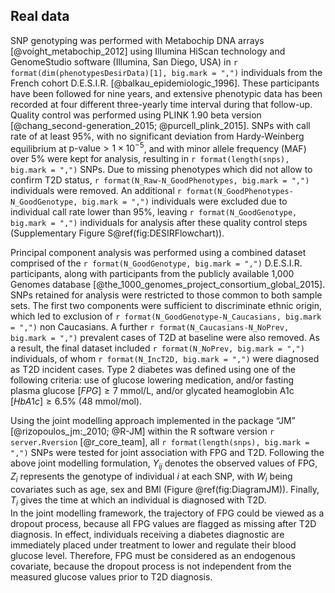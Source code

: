 ## Real data

SNP genotyping was performed with Metabochip DNA arrays [@voight_metabochip_2012] using Illumina HiScan technology and GenomeStudio software (Illumina, San Diego, USA) in `r format(dim(phenotypesDesirData)[1], big.mark = ",")` individuals from the French cohort D.E.S.I.R. [@balkau_epidemiologic_1996].
These participants have been followed for nine years, and extensive phenotypic data has been recorded at four different three-yearly time interval during that follow-up.
Quality control was performed using PLINK 1.90 beta version [@chang_second-generation_2015; @purcell_plink_2015]. 
SNPs with call rate of at least 95%, with no significant deviation from Hardy-Weinberg equilibrium  at $\text{p-value}>1\times 10^{-5}$, and with minor allele frequency (MAF) over 5% were kept for analysis, resulting in `r format(length(snps), big.mark = ",")` SNPs.
Due to missing phenotypes which did not allow to confirm T2D status, `r format(N_Raw-N_GoodPhenotypes, big.mark = ",")` individuals were removed.
An additional `r format(N_GoodPhenotypes-N_GoodGenotype, big.mark = ",")` individuals were excluded due to individual call rate lower than 95%, leaving  `r format(N_GoodGenotype, big.mark = ",")` individuals for analysis after these quality control steps (Supplementary Figure S\@ref(fig:DESIRFlowchart)).

Principal component analysis was performed using a combined dataset comprised of the `r format(N_GoodGenotype, big.mark = ",")` D.E.S.I.R. participants, along with participants from the publicly available 1,000 Genomes database [@the_1000_genomes_project_consortium_global_2015].
SNPs retained for analysis were restricted to those common to both sample sets.
The first two components were sufficient to discriminate ethnic origin, which led to exclusion of `r format(N_GoodGenotype-N_Caucasians, big.mark = ",")` non Caucasians.
A further `r format(N_Caucasians-N_NoPrev, big.mark = ",")` prevalent cases of T2D at baseline were also removed. 
As a result, the final dataset included `r format(N_NoPrev, big.mark = ",")` individuals, of whom `r format(N_IncT2D, big.mark = ",")` were diagnosed as T2D incident cases. 
Type 2 diabetes was defined using one of the following criteria: use of glucose lowering medication, and/or fasting plasma glucose $[FPG] \geq 7$ mmol/L, and/or glycated heamoglobin A1c $[HbA1c] \geq 6.5\%$ (48 mmol/mol).

Using the joint modelling approach implemented in the package "JM" [@rizopoulos_jm:_2010; @R-JM] within the R software version `r server.Rversion` [@r_core_team], all `r format(length(snps), big.mark = ",")` SNPs were tested for joint association with FPG and T2D. 
Following the above joint modelling formulation, $Y_{ij}$ denotes the observed values of FPG, $Z_i$ represents the genotype of individual $i$ at each SNP, with $W_i$ being covariates such as age, sex and BMI (Figure \@ref(fig:DiagramJM)).
Finally, $T_i$ gives the time at which an individual is diagnosed with T2D.  
In the joint modelling framework, the trajectory of FPG could be viewed as a dropout process, because all FPG values are flagged as missing after T2D diagnosis.
In effect, individuals receiving a diabetes diagnostic are immediately placed under treatment to lower and regulate their blood glucose level. 
Therefore, FPG must be considered as an endogenous covariate, because the dropout process is not independent from the measured glucose values prior to T2D diagnosis.
